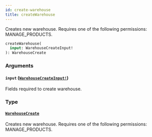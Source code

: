 ```yaml
---
id: create-warehouse
title: createWarehouse
---
```


Creates new warehouse. Requires one of the following permissions: MANAGE_PRODUCTS.

```graphql
createWarehouse(
  input: WarehouseCreateInput!
): WarehouseCreate

```

### Arguments

#### `input` ([`WarehouseCreateInput!`](../../../developer/api-reference/inputs/warehouse-create-input))

Fields required to create warehouse.

### Type

#### [`WarehouseCreate`](../../../developer/api-reference/objects/warehouse-create)

Creates new warehouse. Requires one of the following permissions: MANAGE_PRODUCTS.
